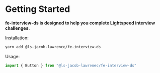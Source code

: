 
<Meta title="Introduction" />

# Getting Started

**fe-interview-ds is designed to help you complete Lightspeed interview challenges.**

Installation:
```sh
yarn add @ls-jacob-lawrence/fe-interview-ds
```

Usage:
```js
import { Button } from "@ls-jacob-lawrenec/fe-interview-ds"
```
